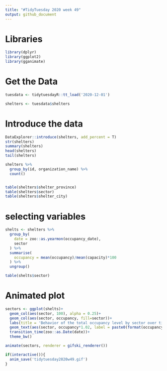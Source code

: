 ```yaml
---
title: "#TidyTuesday 2020 week 49"
output: github_document
---
```


# Libraries
```r
library(dplyr)
library(ggplot2)
library(gganimate)
```


# Get the Data
```r
tuesdata <- tidytuesdayR::tt_load('2020-12-01')

shelters <- tuesdata$shelters
```

# Introduce the data
```r
DataExplorer::introduce(shelters, add_percent = T)
str(shelters)
summary(shelters)
head(shelters)
tail(shelters)

shelters %>% 
  group_by(id, organization_name) %>% 
  count()


table(shelters$shelter_province)
table(shelters$sector)
table(shelters$shelter_city)
```

# selecting variables
```r
shelts <- shelters %>% 
  group_by(
    date = zoo::as.yearmon(occupancy_date),
    sector
  ) %>% 
  summarise(
    occupancy = mean(occupancy)/mean(capacity)*100
  ) %>% 
  ungroup()

table(shelts$sector)
```

# Animated plot
```r
sectors <- ggplot(shelts)+
  geom_col(aes(sector, 100), alpha = 0.25)+
  geom_col(aes(sector, occupancy, fill=sector))+
  labs(title = 'Behavior of the total occupancy level by sector over time', subtitle = 'Date: {frame_time}', x = 'Sector', y = 'Percent of occupancy') +
  geom_text(aes(sector, occupancy*1.02, label = paste0(format(occupancy, digits = 1, nsmall = 1), '%')), position = position_dodge(width = 1)) +
  transition_time(zoo::as.Date(date))+
  theme_bw()

animate(sectors, renderer = gifski_renderer())

if(interactive()){
  anim_save('tidytuesday2020w49.gif')
}
```

